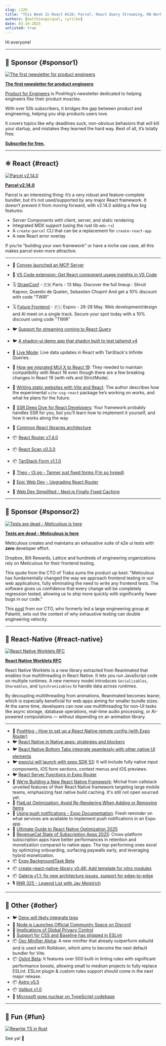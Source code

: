 ```yaml
---
slug: /226
title: "This Week In React #226: Parcel, React Query Streaming, RN Worklets, expo/ui, React 19 Migration, React Router, React Scan, RN Framework for Enterprise, Oxc Minifier, Oxlint, Typescript in Go"
authors: [matthieugicquel, cyrilbo]
date: 03-19-2025
unlisted: true
---
```


Hi everyone!

<Todo />

<!-- truncate -->


<Support />

---

## 💸 Sponsor {#sponsor1}

[![The first newsletter for product engineers](/emails/issues/226/dub.jpg)](https://dub.link/twir-mar19)

**[The first newsletter for product engineers](https://dub.link/twir-mar19)**

[Product for Engineers](https://dub.link/twir-mar19) is PostHog’s newsletter dedicated to helping engineers flex their product muscles.

With over 50k subscribers, it bridges the gap between product and engineering, helping you ship products users love.

It covers topics like why deadlines suck, non-obvious behaviors that will kill your startup, and mistakes they learned the hard way. Best of all, it’s totally free.

[**Subscribe for free.**](https://dub.link/twir-mar19)

---

## ⚛️ React {#react}

[![Parcel v2.14.0](/emails/issues/226/parcel.jpg)](https://parceljs.org/blog/v2-14-0/)

[**Parcel v2.14.0**](https://parceljs.org/blog/v2-14-0/)

Parcel is an interesting thing: it’s a very robust and feature-complete bundler, but it’s not used/supported by any major React framework. It doesn’t prevent it from moving forward, with v2.14.0 adding a few big features:

- Server Components with client, server, and static rendering
- Integrated MDX support (using the rust lib `mdx-rs`)
- A `create-parcel` CLI that can be a replacement for `create-react-app`
- A new React error overlay

If you’re “building your own framework” or have a niche use case, all this makes parcel even more attractive.

---

- 💸 [Convex launched an MCP Server](https://convex.link/thisweekmcp)
- 💸 [VS Code extension: Get React component usage insights in VS Code](https://omlet.dev/?utm_campaign=partner_this-week-in-react_newsletter-quick-link-mar-2025)
- 🗓 [StrapiConf](https://conf.strapi.io/?utm_source=thisweekinreact) - 🇫🇷 Paris - 13 May. Discover the full lineup : Shruti Kapoor, Quentin de Quelen, Sebastien Chopin! And get a 10% discount with code "TWIR”
- 🗓 [Future Frontend](https://futurefrontend.com/?utm_source=thisweekinreact) \- 🇫🇮 Espoo - 26-28 May. Web development/design and AI meet on a single track. Secure your spot today with a 10% discount using code "TWIR”
- 🐦 [Support for streaming coming to React Query](https://bsky.app/profile/tkdodo.eu/post/3lkiuj7362k2a)
- 🐦 [A shadcn-ui demo app that shadcn built to test tailwind v4](https://x.com/shadcn/status/1901708807434314186)
- 📜 [Live Mode](https://www.openstatus.dev/blog/live-mode-infinite-query): Live data updates in React with TanStack's Infinite Queries.
- 📜 [How we migrated MUI X to React 19](https://mui.com/blog/react-19-update/): They needed to maintain compatibility with React 18 even though there are a few breaking changes in React 19 (with refs and StrictMode).
- 📜 [Writing static websites with Vite and React](https://blog.carlosn.com.br/post/writing-static-websites-with-vite-and-react/): The author describes how the experimental `vite-ssg-react` package he’s working on works, and what he plans for the future.
- 📜 [SSR Deep Dive for React Developers](https://www.developerway.com/posts/ssr-deep-dive-for-react-developers): Your framework probably handles SSR for you, but you’ll learn how to implement it yourself, and how it works along the way
- 📜 [Common React libraries architecture](https://www.felgus.dev/blog/common-react-lib-architecture#react-19)
- 📦 [React Router v7.4.0](https://github.com/remix-run/react-router/blob/main/CHANGELOG.md#v740)
- 📦 [React Scan v0.3.0](https://github.com/aidenybai/react-scan/releases/tag/v0.3.0)
- 📦 [TanStack Form v1.1.0](https://github.com/TanStack/form/releases/tag/v1.1.0)
- 🎥 [Theo \- t3․gg \- Tanner just fixed forms (I'm so hyped)](https://www.youtube.com/watch?v=aezimBnSJqY)
- 🎥 [Epic Web Dev \- Upgrading React Router](https://www.epicweb.dev/tips/upgrading-react-router)
- 🎥 [Web Dev Simplified \- Next.js Finally Fixed Caching](https://www.youtube.com/watch?v=nHnw3pusFXw)

  <SubscribeFormEmbed placement="middle" />

---

## 💸 Sponsor {#sponsor2}

[![Tests are dead - Meticulous is here](/emails/issues/217/meticulous.jpg)](https://www.meticulous.ai?utm_source=thisweekinreact&utm_campaign=mar19th)

**[Tests are dead - Meticulous is here](https://www.meticulous.ai?utm_source=thisweekinreact&utm_campaign=mar19th)**

Meticulous creates and maintains an exhaustive suite of e2e ui tests with **zero** developer effort.

Dropbox, Bilt Rewards, Lattice and hundreds of engineering organizations rely on Meticulous for their frontend testing.

This quote from the CTO of Traba sums the product up best: "Meticulous has fundamentally changed the way we approach frontend testing in our web applications, fully eliminating the need to write any frontend tests. The software gives us confidence that every change will be completely regression tested, allowing us to ship more quickly with significantly fewer bugs in our code."

This [post](https://www.meticulous.ai/blog/lessons-from-a-decade?utm_source=thisweekinreact&utm_campaign=jan15th) from our CTO, who formerly led a large engineering group at Palantir, sets out the context of why exhaustive testing can double engineering velocity.

---

## 📱 React-Native {#react-native}

[![React Native Worklets RFC](/emails/issues/226/worklets.jpg)](https://github.com/software-mansion/react-native-reanimated/discussions/7264)

[**React Native Worklets RFC**](https://github.com/software-mansion/react-native-reanimated/discussions/7264)

React Native Worklets is a new library extracted from Reanimated that enables true multithreading in React Native. It lets you run JavaScript code on multiple runtimes. A new memory model introduces `Serializables`, `Shareables`, and `Synchronizables` to handle data across runtimes.

By decoupling multithreading from animations, Reanimated becomes leaner, which is especially beneficial for web apps aiming for smaller bundle sizes. At the same time, developers can now use multithreading for non-UI tasks like async storage, database operations, real-time audio processing, or AI-powered computations — without depending on an animation library.

---

- 💸 [PostHog - How to set up a React Native remote config (with Expo Router)](https://dub.link/twir-mar19-rn)
- 🐦 [React Native in Native apps: strategies and blockers](https://x.com/_atlj/status/1901990291306873047)
- 🐦 [React Native Bottom Tabs integrate seamlessly with other native UI elements](https://x.com/o_kwasniewski/status/1884537940736393426)
- 🐦 [expo/ui will launch with expo SDK 53](https://x.com/aleqsio/status/1902034184920584538): It will include fully native input components, iOS form sections, context menus and iOS previews.
- 🐦 [React Server Functions in Expo Router](https://x.com/Baconbrix/status/1900547469374574966)
- 📜 [We’re Building a New React Native Framework](https://www.callstack.com/blog/were-building-a-new-react-native-framework): Michał from callstack unveiled features of their React Native framework targeting large mobile teams, emphasizing fast native build caching. It's still not open sourced yet.
- 📜 [FlatList Optimization: Avoid Re-Rendering When Adding or Removing Items](https://brainsandbeards.com/blog/2025-dont-rerender-new-flatlist-items/)
- 📖 [Using push notifications \- Expo Documentation](https://docs.expo.dev/guides/using-push-notifications-services/): Fresh reminder on what services are available to implement push notifications in an Expo app.
- 📖 [Ultimate Guide to React Native Optimization 2025](https://www.callstack.com/ebook/the-ultimate-guide-to-react-native-optimization)
- 📖 [RevenueCat State of Subscription Apps 2025](https://www.revenuecat.com/state-of-subscription-apps-2025/): Cross-platform subscription apps have better performances in retention and monetization compared to native apps. The top-performing ones excel by optimizing onboarding, surfacing paywalls early, and leveraging hybrid monetization.
- 📦 [Expo BackgroundTask Beta](https://docs.expo.dev/versions/latest/sdk/background-task/)
- 📦 [create-react-native-library v0.48: Add template for nitro modules](https://github.com/callstack/react-native-builder-bob/releases/tag/create-react-native-library%400.48.0)
- 📦 [Galeria v1.1: fix new architecture issues, support for edge-to-edge](https://github.com/nandorojo/galeria/releases/tag/v1.1.0)
- 🎙️ [RNR 325 \- Legend List with Jay Meistrich](https://infinite.red/react-native-radio/rnr-325-legend-list-with-jay-meistrich)

---

## 🔀 Other {#other}

- 🐦 [Deno will likely integrate tsgo](https://x.com/rough__sea/status/1900744510453559762)
- 📜 [Node.js Launches Official Community Space on Discord](https://nodejs.org/en/blog/announcements/official-discord-launch-announcement)
- 📜 [Implications of Global Privacy Control](https://developer.mozilla.org/en-US/blog/global-privacy-control/)
- 📜 [Support for CSS and Baseline has shipped in ESLint](https://web.dev/blog/eslint-baseline-integration?hl=en)
- 📦 [Oxc Minifier Alpha](https://oxc.rs/blog/2025-03-13-minifier-alpha): A new minifier that already outperform esbuild and is used with Rolldown, which aims to become the next default bundler for Vite.
- 📦 [Oxlint Beta](https://oxc.rs/blog/2025-03-15-oxlint-beta): It features over 500 built-in linting rules with significant performance boosts, allowing small to medium projects to fully replace ESLint. ESLint plugin & custom rules support should come in the next major release.
- 📦 [Astro v5.5](https://astro.build/blog/astro-550/)
- 📦 [Valibot v1.0](https://valibot.dev/blog/valibot-v1-the-1-kb-schema-library/)
- 🎥 [Microsoft goes nuclear on TypeScript codebase](https://www.youtube.com/watch?v=PQ2WjtaPfXU)

---

## 🤭 Fun {#fun}

[![Rewrite TS in Rust](/emails/issues/226/ts-go.jpg)](https://x.com/IroncladDev/status/1899870309152342367)

See ya! 👋
